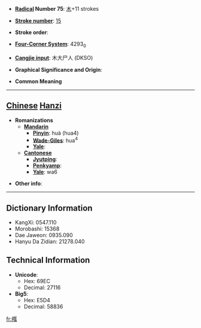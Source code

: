 * '''[[Wiktionary:Chinese radical index| Radical]] Number 75''': [[Wiktionary:Chinese radical index 木|木]]+11 strokes

* '''[[Wiktionary:Chinese total strokes index|Stroke number]]''': [[Wiktionary:Chinese total strokes index 15|15]]

* '''Stroke order''': 

* '''[[Wiktionary:Chinese four corner index|Four-Corner System]]''': 4293<sub>0</sub>

* '''[[Wiktionary:Chinese Cangjie index|Cangjie input]]''': 木大尸人 (DKSO)

* '''Graphical Significance and Origin''': 

* '''Common Meaning'''

----

== [[Chinese]] [[Hanzi]] ==

* '''Romanizations'''
** '''[[Mandarin]]'''
*** '''[[Pinyin]]''': huà (hua4)
*** '''[[Wade-Giles]]''': hua<sup>4</sup>
*** '''[[Yale]]''': 
** '''[[Cantonese]]'''
*** '''[[Jyutping]]''':
*** '''[[Penkyamp]]''': 
*** '''[[Yale]]''': wa6

* '''Other info''': 

----

== Dictionary Information ==

* KangXi: 0547.110
* Morobashi: 15368
* Dae Jaweon: 0935.090
* Hanyu Da Zidian: 21278.040

== Technical Information ==

* '''Unicode''':
** Hex: 69EC
** Decimal: 27116
* '''Big5''':
** Hex: E5D4
** Decimal: 58836

[[fr:槬]]